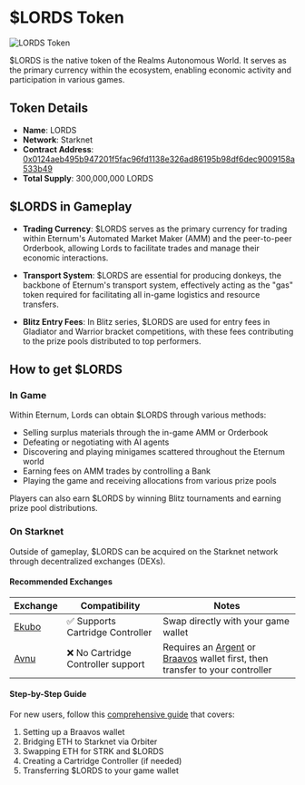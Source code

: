 # $LORDS Token

![LORDS Token](/images/resources/37.png)

$LORDS is the native token of the Realms Autonomous World. It serves as the primary currency within the ecosystem,
enabling economic activity and participation in various games.

## Token Details

- **Name**: LORDS
- **Network**: Starknet
- **Contract Address**:
  [0x0124aeb495b947201f5fac96fd1138e326ad86195b98df6dec9009158a533b49](https://starkscan.co/token/0x0124aeb495b947201f5fac96fd1138e326ad86195b98df6dec9009158a533b49)
- **Total Supply**: 300,000,000 LORDS

## $LORDS in Gameplay

- **Trading Currency**: $LORDS serves as the primary currency for trading within Eternum's Automated Market Maker (AMM)
  and the peer-to-peer Orderbook, allowing Lords to facilitate trades and manage their economic interactions.

- **Transport System**: $LORDS are essential for producing donkeys, the backbone of Eternum's transport system,
  effectively acting as the "gas" token required for facilitating all in-game logistics and resource transfers.

- **Blitz Entry Fees**: In Blitz series, $LORDS are used for entry fees in Gladiator and Warrior bracket competitions,
  with these fees contributing to the prize pools distributed to top performers.

## How to get $LORDS

### In Game

Within Eternum, Lords can obtain $LORDS through various methods:

- Selling surplus materials through the in-game AMM or Orderbook
- Defeating or negotiating with AI agents
- Discovering and playing minigames scattered throughout the Eternum world
- Earning fees on AMM trades by controlling a Bank
- Playing the game and receiving allocations from various prize pools

Players can also earn $LORDS by winning Blitz tournaments and earning prize pool distributions.

### On Starknet

Outside of gameplay, $LORDS can be acquired on the Starknet network through decentralized exchanges (DEXs).

#### Recommended Exchanges

| Exchange                                                                        | Compatibility                      | Notes                                                                                                                             |
| ------------------------------------------------------------------------------- | ---------------------------------- | --------------------------------------------------------------------------------------------------------------------------------- |
| [Ekubo](https://app.ekubo.org/?outputCurrency=LORDS&amount=1&inputCurrency=ETH) | ✅ Supports Cartridge Controller   | Swap directly with your game wallet                                                                                               |
| [Avnu](https://app.avnu.fi/en/eth-lords)                                        | ❌ No Cartridge Controller support | Requires an [Argent](https://x.com/argentHQ) or [Braavos](https://x.com/myBraavos) wallet first, then transfer to your controller |

#### Step-by-Step Guide

For new users, follow this [comprehensive guide](https://x.com/lordcumberlord/status/1920650310621495350) that covers:

1. Setting up a Braavos wallet
2. Bridging ETH to Starknet via Orbiter
3. Swapping ETH for STRK and $LORDS
4. Creating a Cartridge Controller (if needed)
5. Transferring $LORDS to your game wallet
